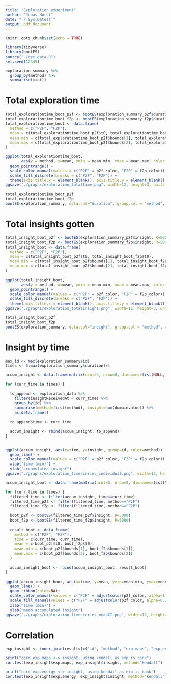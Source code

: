```yaml
---
title: "Exploration experiment"
author: "Jonas Hurst"
date: "`r Sys.Date()`"
output: pdf_document
---
```


```r
knitr::opts_chunk$set(echo = TRUE)

library(tidyverse)
library(bootES)
source("./get_data.R")
set.seed(12345)
```


```r
exploration_summary %>%
  group_by(method) %>%
  summarise(n=n())
```


\newpage
# Total exploration time

```r
total_explorationtime_boot_p2f <- bootES(exploration_summary_p2f$duration, R=5000)
total_explorationtime_boot_f2p <- bootES(exploration_summary_f2p$duration, R=5000)
total_explorationtime_boot <- data.frame(
  method = c("P2F", "F2P"),
  mean = c(total_explorationtime_boot_p2f$t0, total_explorationtime_boot_f2p$t0),
  mean.min = c(total_explorationtime_boot_p2f$bounds[1], total_explorationtime_boot_f2p$bounds[1]),
  mean.max = c(total_explorationtime_boot_p2f$bounds[2], total_explorationtime_boot_f2p$bounds[2])
)

ggplot(total_explorationtime_boot,
       aes(y = method, x=mean, xmin = mean.min, xmax = mean.max, color = method)) +
  geom_pointrange() +
  scale_color_manual(values = c("P2F" = p2f_color, "F2P" = f2p_color)) +
  scale_fill_discrete(breaks = c("P2F", "F2P")) +
  theme(axis.title.x = element_blank(), axis.title.y = element_blank(), legend.position = "none")
ggsave("./graphs/exploration_totaltime.png", width=12, height=3, units = "cm")

total_explorationtime_boot_p2f
total_explorationtime_boot_f2p
bootES(exploration_summary, data.col="duration", group.col = "method", contrast=c("P2F", "F2P"), R=5000)
```

\newpage
# Total insights gotten
```r
total_insight_boot_p2f <- bootES(exploration_summary_p2f$insight, R=5000)
total_insight_boot_f2p <- bootES(exploration_summary_f2p$insight, R=5000)
total_insight_boot <- data.frame(
  method = c("P2F", "F2P"),
  mean = c(total_insight_boot_p2f$t0, total_insight_boot_f2p$t0),
  mean.min = c(total_insight_boot_p2f$bounds[1], total_insight_boot_f2p$bounds[1]),
  mean.max = c(total_insight_boot_p2f$bounds[2], total_insight_boot_f2p$bounds[2])
)

ggplot(total_insight_boot,
       aes(y = method, x=mean, xmin = mean.min, xmax = mean.max, color = method)) +
  geom_pointrange() +
  scale_color_manual(values = c("P2F" = p2f_color, "F2P" = f2p_color)) +
  scale_fill_discrete(breaks = c("P2F", "F2P")) +
  theme(axis.title.x = element_blank(), axis.title.y = element_blank(), legend.position = "none")
ggsave("./graphs/exploration_totalinsight.png", width=12, height=3, units = "cm")

total_insight_boot_p2f
total_insight_boot_f2p
bootES(exploration_summary, data.col="insight", group.col = "method", contrast=c("P2F", "F2P"), R=5000)
```

\newpage
# Insight by time
```r
max_id <- max(exploration_summary$id)
times <- 0:max(exploration_summary$duration)+1

accum_insight <- data.frame(matrix(ncol=4, nrow=0, dimnames=list(NULL, c("id", "method", "time", "insight"))))

for (curr_time in times) {
  
  to_append <- exploration_data %>%
    filter(insightReceivedAt < curr_time) %>%
    group_by(id) %>%
    summarise(method=first(method), insight=sum(domainvalue)) %>%
    as.data.frame()
  
  to_append$time <- curr_time
  
  accum_insight <- rbind(accum_insight, to_append)
}


ggplot(accum_insight, aes(x=time, y=insight, group=id, color=method)) +
  geom_line() +
  scale_color_manual(values = c("P2F" = p2f_color, "F2P" = f2p_color)) +
  xlab("time (min)") +
  ylab("accumulated insight")
ggsave("./graphs/exploration_timesieries_individual.png", width=12, height=10, units = "cm")

```

```r

accum_insight_boot <- data.frame(matrix(ncol=5, nrow=0, dimnames=list(NULL, c("method", "time", "mean", "mean.min", "mean.max"))))

for (curr_time in times) {
  filtered_time <- filter(accum_insight, time==curr_time)
  filtered_time_p2f <- filter(filtered_time, method=="P2F")
  filtered_time_f2p <- filter(filtered_time, method=="F2P")
  
  boot_p2f <- bootES(filtered_time_p2f$insight, R=5000)
  boot_f2p <- bootES(filtered_time_f2p$insight, R=5000)
  
  result_boot <- data.frame(
    method = c("P2F", "F2P"),
    time = c(curr_time, curr_time),
    mean = c(boot_p2f$t0, boot_f2p$t0),
    mean.min = c(boot_p2f$bounds[1], boot_f2p$bounds[1]),
    mean.max = c(boot_p2f$bounds[2], boot_f2p$bounds[2])
  )
  
  accum_insight_boot <- rbind(accum_insight_boot, result_boot)
}

ggplot(accum_insight_boot, aes(x=time, y=mean, ymin=mean.min, ymax=mean.max, group=method, color=method, fill=method)) +
  geom_line() +
  geom_ribbon(color=NA)+
  scale_color_manual(values = c("P2F" = adjustcolor(p2f_color, alpha=1), "F2P" = adjustcolor(f2p_color, alpha=1))) +
  scale_fill_manual(values = c("P2F" = adjustcolor(p2f_color, alpha=0.2), "F2P" = adjustcolor(f2p_color, alpha=0.2))) +
  xlab("time (min)") +
  ylab("mean accumulated insight")
ggsave("./graphs/exploration_timesieries_meanCI.png", width=12, height=10, units = "cm")
```

\newpage
# Correlation

```r
exp_insight <- inner_join(results[c("id", "method", "exp.maps", "exp.energy")], exploration_summary, by="id")

print("corr exp.maps <-> insight, using kendall as exp is rank")
cor.test(exp_insight$exp.maps, exp_insight$insight, method="kendall")

print("corr exp.energy <-> insight, using kendall as exp is rank")
cor.test(exp_insight$exp.energy, exp_insight$insight, method="kendall")
```

